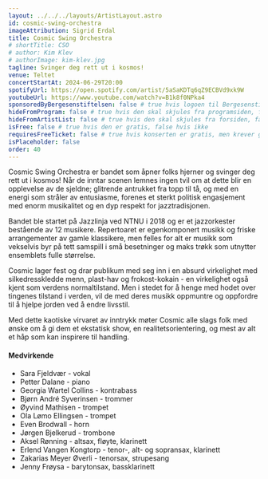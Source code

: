 ```yaml
---
layout: ../../../layouts/ArtistLayout.astro
id: cosmic-swing-orchestra
imageAttribution: Sigrid Erdal
title: Cosmic Swing Orchestra
# shortTitle: CSO
# author: Kim Klev
# authorImage: kim-klev.jpg
tagline: Svinger deg rett ut i kosmos!
venue: Teltet
concertStartAt: 2024-06-29T20:00
spotifyUrl: https://open.spotify.com/artist/5aSaKDTq6qZ9ECBVd9xk9W
youtubeUrl: https://www.youtube.com/watch?v=B1k8f0NPka4
sponsoredByBergesenstiftelsen: false # true hvis logoen til Bergesenstiftelsen skal vises, false hvis ikke
hideFromProgram: false # true hvis den skal skjules fra programsiden, false hvis den skal vises
hideFromArtistList: false # true hvis den skal skjules fra forsiden, false hvis den skal vises
isFree: false # true hvis den er gratis, false hvis ikke
requiresFreeTicket: false # true hvis konserten er gratis, men krever gratisbillett
isPlaceholder: false
order: 40
---
```


Cosmic Swing Orchestra er bandet som åpner folks hjerner og svinger deg rett ut i kosmos! Når de inntar scenen lemnes ingen tvil om at dette blir en opplevelse av de sjeldne; glitrende antrukket fra topp til tå, og med en energi som stråler av entusiasme, forenes et sterkt politisk engasjement med enorm musikalitet og en dyp respekt for jazztradisjonen.

Bandet ble startet på Jazzlinja ved NTNU i 2018 og er et jazzorkester bestående av 12 musikere. Repertoaret er egenkomponert musikk og friske arrangementer av gamle klassikere, men felles for alt er musikk som vekselvis byr på tett samspill i små besetninger og maks trøkk som utnytter ensemblets fulle størrelse.

Cosmic lager fest og drar publikum med seg inn i en absurd virkelighet med silkedresskledde menn, plast-hav og frokost-kokain - en virkelighet også kjent som verdens normaltilstand. Men i stedet for å henge med hodet over tingenes tilstand i verden, vil de med deres musikk oppmuntre og oppfordre til å hjelpe jorden ved å endre livsstil.

Med dette kaotiske virvaret av inntrykk møter Cosmic alle slags folk med ønske om å gi dem et ekstatisk show, en realitetsorientering, og mest av alt et håp som kan inspirere til handling.

#### Medvirkende

- Sara Fjeldvær - vokal
- Petter Dalane - piano
- Georgia Wartel Collins - kontrabass
- Bjørn André Syverinsen - trommer
- Øyvind Mathisen - trompet
- Ola Lømo Ellingsen - trompet
- Even Brodwall - horn
- Jørgen Bjelkerud - trombone
- Aksel Rønning - altsax, fløyte, klarinett
- Erlend Vangen Kongtorp - tenor-, alt- og sopransax, klarinett
- Zakarias Meyer Øverli - tenorsax, strupesang
- Jenny Frøysa - barytonsax, bassklarinett

